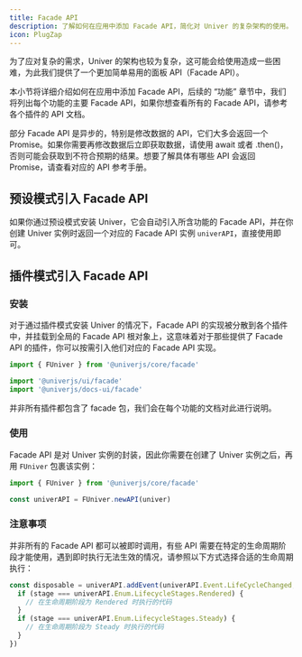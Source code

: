 ```yaml
---
title: Facade API
description: 了解如何在应用中添加 Facade API，简化对 Univer 的复杂架构的使用。
icon: PlugZap
---
```


为了应对复杂的需求，Univer 的架构也较为复杂，这可能会给使用造成一些困难，为此我们提供了一个更加简单易用的面板 API（Facade API）。

本小节将详细介绍如何在应用中添加 Facade API，后续的 “功能” 章节中，我们将列出每个功能的主要 Facade API，如果你想查看所有的 Facade API，请参考各个插件的 API 文档。

<Callout type="warning" title="注意事项">
  部分 Facade API 是异步的，特别是修改数据的 API，它们大多会返回一个 Promise。如果你需要再修改数据后立即获取数据，请使用 await 或者 .then()，否则可能会获取到不符合预期的结果。想要了解具体有哪些 API 会返回 Promise，请查看对应的 API 参考手册。
</Callout>

## 预设模式引入 Facade API

如果你通过预设模式安装 Univer，它会自动引入所含功能的 Facade API，并在你创建 Univer 实例时返回一个对应的 Facade API 实例 `univerAPI`，直接使用即可。

## 插件模式引入 Facade API

### 安装

对于通过插件模式安装 Univer 的情况下，Facade API 的实现被分散到各个插件中，并挂载到全局的 Facade API 根对象上，这意味着对于那些提供了 Facade API 的插件，你可以按需引入他们对应的 Facade API 实现。

```typescript
import { FUniver } from '@univerjs/core/facade'

import '@univerjs/ui/facade'
import '@univerjs/docs-ui/facade'
```

<Callout type="warning" title="注意事项">
  并非所有插件都包含了 facade 包，我们会在每个功能的文档对此进行说明。
</Callout>

### 使用

Facade API 是对 Univer 实例的封装，因此你需要在创建了 Univer 实例之后，再用 `FUniver` 包裹该实例：

```typescript
import { FUniver } from '@univerjs/core/facade'

const univerAPI = FUniver.newAPI(univer)
```

### 注意事项

并非所有的 Facade API 都可以被即时调用，有些 API 需要在特定的生命周期阶段才能使用，遇到即时执行无法生效的情况，请参照以下方式选择合适的生命周期执行：

```typescript
const disposable = univerAPI.addEvent(univerAPI.Event.LifeCycleChanged, ({ stage }) => {
  if (stage === univerAPI.Enum.LifecycleStages.Rendered) {
    // 在生命周期阶段为 Rendered 时执行的代码
  }
  if (stage === univerAPI.Enum.LifecycleStages.Steady) {
    // 在生命周期阶段为 Steady 时执行的代码
  }
})
```
